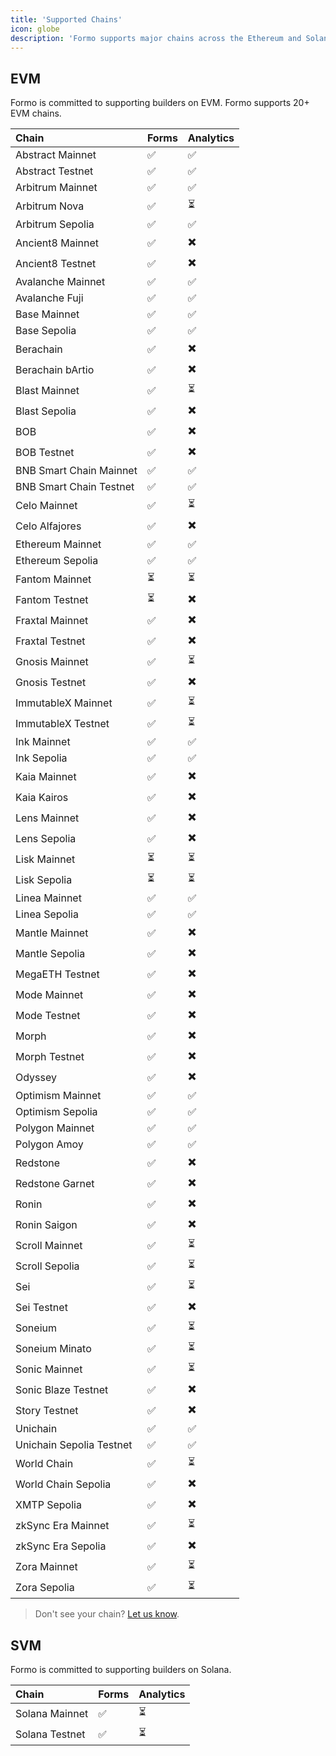 ```yaml
---
title: 'Supported Chains'
icon: globe
description: 'Formo supports major chains across the Ethereum and Solana ecosystems such as Ethereum, Arbitrum, Optimism, Polygon, Base, and more. Leverage onchain analytics and attribution on your favourite chains.'
---
```


## EVM

Formo is committed to supporting builders on EVM. Formo supports 20+ EVM chains.

| Chain                     | Forms | Analytics |
|:--------------------------|:------|:---------|
| Abstract Mainnet          | ✅    | ✅        |
| Abstract Testnet          | ✅    | ✅        |
| Arbitrum Mainnet          | ✅    | ✅        |
| Arbitrum Nova             | ✅    | ⏳          |
| Arbitrum Sepolia          | ✅    | ✅        |
| Ancient8 Mainnet          | ✅    | ✖️          |
| Ancient8 Testnet          | ✅    | ✖️          |
| Avalanche Mainnet         | ✅    | ✅          |
| Avalanche Fuji            | ✅    | ✅          |
| Base Mainnet              | ✅    | ✅        |
| Base Sepolia              | ✅    | ✅        |
| Berachain                 | ✅    | ✖️          |
| Berachain bArtio          | ✅    | ✖️          |
| Blast Mainnet             | ✅    | ⏳          |
| Blast Sepolia             | ✅    | ✖️          |
| BOB                       | ✅    | ✖️          |
| BOB Testnet               | ✅    | ✖️          |
| BNB Smart Chain Mainnet   | ✅    | ✅        |
| BNB Smart Chain Testnet   | ✅    | ✅        |
| Celo Mainnet              | ✅    | ⏳          |
| Celo Alfajores            | ✅    | ✖️          |
| Ethereum Mainnet          | ✅    | ✅        |
| Ethereum Sepolia          | ✅    | ✅        |
| Fantom Mainnet           | ⏳    |  ⏳         |
| Fantom Testnet           | ⏳    |  ✖️         |
| Fraxtal Mainnet           | ✅    |  ✖️         |
| Fraxtal Testnet           | ✅    |  ✖️         |
| Gnosis Mainnet            | ✅    |  ⏳         |
| Gnosis Testnet            | ✅    |  ✖️        |
| ImmutableX Mainnet        | ✅    |  ⏳         |
| ImmutableX Testnet        | ✅    |  ⏳         |
| Ink Mainnet               | ✅    |  ✅         |
| Ink Sepolia               | ✅    |  ✅         |
| Kaia Mainnet              | ✅    |  ✖️         |
| Kaia Kairos               | ✅    |  ✖️         |
| Lens Mainnet              | ✅    |  ✖️         |
| Lens Sepolia              | ✅    |  ✖️         |
| Lisk Mainnet             | ⏳    |  ⏳       |
| Lisk Sepolia             | ⏳    |  ⏳       |
| Linea Mainnet             | ✅    |  ✅       |
| Linea Sepolia             | ✅    |  ✅       |
| Mantle Mainnet            | ✅    |   ✖️        |
| Mantle Sepolia            | ✅    |   ✖️        |
| MegaETH Testnet           | ✅    |   ✖️        |
| Mode Mainnet              | ✅    |   ✖️        |
| Mode Testnet              | ✅    |   ✖️        |
| Morph                     | ✅    |   ✖️        |
| Morph Testnet             | ✅    |  ✖️         |
| Odyssey                   | ✅    |  ✖️         |
| Optimism Mainnet          | ✅    | ✅        |
| Optimism Sepolia          | ✅    | ✅        |
| Polygon Mainnet           | ✅    | ✅        |
| Polygon Amoy              | ✅    | ✅        |
| Redstone                  | ✅    |  ✖️         |
| Redstone Garnet           | ✅    |  ✖️         |
| Ronin                     | ✅    |  ✖️         |
| Ronin Saigon              | ✅    |  ✖️        |
| Scroll Mainnet            | ✅    |   ⏳        |
| Scroll Sepolia            | ✅    |   ⏳        |
| Sei                       | ✅    |   ⏳        |
| Sei Testnet               | ✅    |   ✖️        |
| Soneium                   | ✅    |   ⏳        |
| Soneium Minato            | ✅    |   ⏳        |
| Sonic Mainnet             | ✅    |   ⏳       |
| Sonic Blaze Testnet       | ✅    |   ✖️        |
| Story Testnet             | ✅    |   ✖️        |
| Unichain                  | ✅    |   ✅        |
| Unichain Sepolia Testnet  | ✅    |   ✅        |
| World Chain               | ✅    |   ⏳        |
| World Chain Sepolia       | ✅    |   ✖️        |
| XMTP Sepolia              | ✅    |   ✖️        |
| zkSync Era Mainnet        | ✅    |   ⏳       |
| zkSync Era Sepolia        | ✅    |   ✖️        |
| Zora Mainnet              | ✅    |   ⏳        |
| Zora Sepolia              | ✅    |   ⏳        |

> Don't see your chain? [Let us know](mailto:support@formo.so).

## SVM

Formo is committed to supporting builders on Solana.

| Chain                     | Forms | Analytics |
|:--------------------------|:------|:---------|
| Solana Mainnet          | ✅    | ⏳        |
| Solana Testnet          | ✅    | ⏳        |